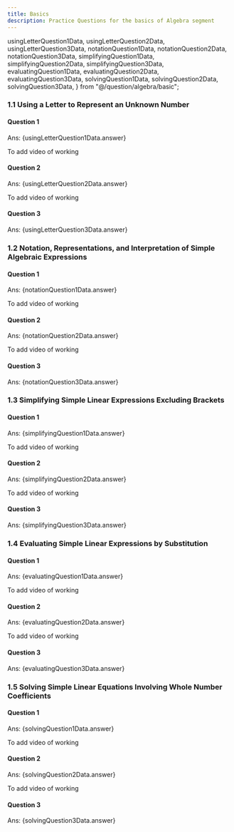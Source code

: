 ```yaml
---
title: Basics
description: Practice Questions for the basics of Algebra segment
---
```




  usingLetterQuestion1Data,
  usingLetterQuestion2Data,
  usingLetterQuestion3Data,
  notationQuestion1Data,
  notationQuestion2Data,
  notationQuestion3Data,
  simplifyingQuestion1Data,
  simplifyingQuestion2Data,
  simplifyingQuestion3Data,
  evaluatingQuestion1Data,
  evaluatingQuestion2Data,
  evaluatingQuestion3Data,
  solvingQuestion1Data,
  solvingQuestion2Data,
  solvingQuestion3Data,
} from "@/question/algebra/basic";


### 1.1 Using a Letter to Represent an Unknown Number

#### Question 1

<Accordions>
  <Accordion title="Question">
    <MultipleChoiceQuestion questionData={usingLetterQuestion1Data} />
  </Accordion>

  <Accordion title="Answer Walkthrough">
    <p className="ml-11">Ans: {usingLetterQuestion1Data.answer}</p>
    To add video of working
  </Accordion>
</Accordions>

#### Question 2

<Accordions>
  <Accordion title="Question">
    <MultipleChoiceQuestion questionData={usingLetterQuestion2Data} />
  </Accordion>

  <Accordion title="Answer Walkthrough">
    <p className="ml-11">Ans: {usingLetterQuestion2Data.answer}</p>
    To add video of working
  </Accordion>
</Accordions>

#### Question 3

<Accordions>
  <Accordion title="Question 3">
    <MultipleChoiceQuestion questionData={usingLetterQuestion3Data} />
  </Accordion>

  <Accordion title="Answer Walkthrough">
    <p className="ml-11">Ans: {usingLetterQuestion3Data.answer}</p>
  </Accordion>
</Accordions>

### 1.2 Notation, Representations, and Interpretation of Simple Algebraic Expressions

#### Question 1

<Accordions>
  <Accordion title="Question">
    <MultipleChoiceQuestion questionData={notationQuestion1Data} />
  </Accordion>

  <Accordion title="Answer Walkthrough">
    <p className="ml-11">Ans: {notationQuestion1Data.answer}</p>
    To add video of working
  </Accordion>
</Accordions>

#### Question 2

<Accordions>
  <Accordion title="Question">
    <MultipleChoiceQuestion questionData={notationQuestion2Data} />
  </Accordion>

  <Accordion title="Answer Walkthrough">
    <p className="ml-11">Ans: {notationQuestion2Data.answer}</p>
    To add video of working
  </Accordion>
</Accordions>

#### Question 3

<Accordions>
  <Accordion title="Question 3">
    <MultipleChoiceQuestion questionData={notationQuestion3Data} />
  </Accordion>

  <Accordion title="Answer Walkthrough">
    <p className="ml-11">Ans: {notationQuestion3Data.answer}</p>
  </Accordion>
</Accordions>

### 1.3 Simplifying Simple Linear Expressions Excluding Brackets

#### Question 1

<Accordions>
  <Accordion title="Question">
    <MultipleChoiceQuestion questionData={simplifyingQuestion1Data} />
  </Accordion>

  <Accordion title="Answer Walkthrough">
    <p className="ml-11">Ans: {simplifyingQuestion1Data.answer}</p>
    To add video of working
  </Accordion>
</Accordions>

#### Question 2

<Accordions>
  <Accordion title="Question">
    <MultipleChoiceQuestion questionData={simplifyingQuestion2Data} />
  </Accordion>

  <Accordion title="Answer Walkthrough">
    <p className="ml-11">Ans: {simplifyingQuestion2Data.answer}</p>
    To add video of working
  </Accordion>
</Accordions>

#### Question 3

<Accordions>
  <Accordion title="Question 3">
    <MultipleChoiceQuestion questionData={simplifyingQuestion3Data} />
  </Accordion>

  <Accordion title="Answer Walkthrough">
    <p className="ml-11">Ans: {simplifyingQuestion3Data.answer}</p>
  </Accordion>
</Accordions>

### 1.4 Evaluating Simple Linear Expressions by Substitution

#### Question 1

<Accordions>
  <Accordion title="Question">
    <MultipleChoiceQuestion questionData={evaluatingQuestion1Data} />
  </Accordion>

  <Accordion title="Answer Walkthrough">
    <p className="ml-11">Ans: {evaluatingQuestion1Data.answer}</p>
    To add video of working
  </Accordion>
</Accordions>

#### Question 2

<Accordions>
  <Accordion title="Question">
    <MultipleChoiceQuestion questionData={evaluatingQuestion2Data} />
  </Accordion>

  <Accordion title="Answer Walkthrough">
    <p className="ml-11">Ans: {evaluatingQuestion2Data.answer}</p>
    To add video of working
  </Accordion>
</Accordions>

#### Question 3

<Accordions>
  <Accordion title="Question 3">
    <MultipleChoiceQuestion questionData={evaluatingQuestion3Data} />
  </Accordion>

  <Accordion title="Answer Walkthrough">
    <p className="ml-11">Ans: {evaluatingQuestion3Data.answer}</p>
  </Accordion>
</Accordions>

### 1.5 Solving Simple Linear Equations Involving Whole Number Coefficients

#### Question 1

<Accordions>
  <Accordion title="Question">
    <MultipleChoiceQuestion questionData={solvingQuestion1Data} />
  </Accordion>

  <Accordion title="Answer Walkthrough">
    <p className="ml-11">Ans: {solvingQuestion1Data.answer}</p>
    To add video of working
  </Accordion>
</Accordions>

#### Question 2

<Accordions>
  <Accordion title="Question">
    <MultipleChoiceQuestion questionData={solvingQuestion2Data} />
  </Accordion>

  <Accordion title="Answer Walkthrough">
    <p className="ml-11">Ans: {solvingQuestion2Data.answer}</p>
    To add video of working
  </Accordion>
</Accordions>

#### Question 3

<Accordions>
  <Accordion title="Question 3">
    <MultipleChoiceQuestion questionData={solvingQuestion3Data} />
  </Accordion>

  <Accordion title="Answer Walkthrough">
    <p className="ml-11">Ans: {solvingQuestion3Data.answer}</p>
  </Accordion>
</Accordions>
